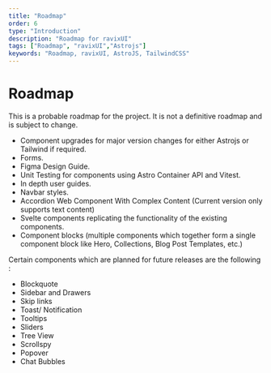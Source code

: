 ```yaml
---
title: "Roadmap"
order: 6
type: "Introduction"
description: "Roadmap for ravixUI"
tags: ["Roadmap", "ravixUI","Astrojs"]
keywords: "Roadmap, ravixUI, AstroJS, TailwindCSS"
---
```


# Roadmap

This is a probable roadmap for the project. It is not a definitive roadmap and is subject to change.

- Component upgrades for major version changes for either Astrojs or Tailwind if required.
- Forms.
- Figma Design Guide.
- Unit Testing for components using Astro Container API and Vitest.
- In depth user guides.
- Navbar styles.
- Accordion Web Component With Complex Content (Current version only supports text content)
- Svelte components replicating the functionality of the existing components.
- Component blocks (multiple components which together form a single component block like Hero, Collections, Blog Post Templates, etc.)

Certain components which are planned for future releases are the following :

- Blockquote
- Sidebar and Drawers
- Skip links
- Toast/ Notification
- Tooltips
- Sliders
- Tree View
- Scrollspy
- Popover
- Chat Bubbles
